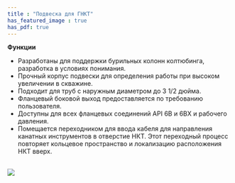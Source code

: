 ```yaml
---
title : "Подвеска для ГНКТ"
has_featured_image : true
has_pdf: true
---
```


**Функции**

*  Разработаны для поддержки бурильных колонн колтюбинга, разработка в условиях понимания.
*  Прочный корпус подвески для определения работы при высоком увеличении в скважине.
*  Подходит для труб с наружным диаметром до 3 1/2 дюйма.
*  Фланцевый боковой выход предоставляется по требованию пользователя.
*  Доступны для всех фланцевых соединений API 6B и 6BX и рабочего давления.
*  Помещается переходником для ввода кабеля для направления канатных инструментов в отверстие НКТ. Этот переходный процесс повторяет кольцевое пространство и локализацию расположения НКТ вверх.

<br />
<Image src={image} />